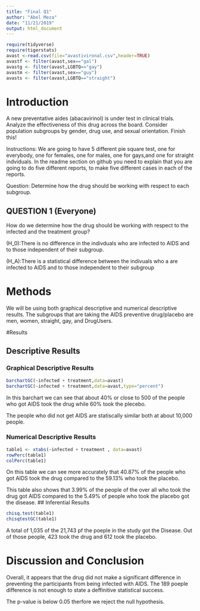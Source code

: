 ```yaml
---
title: "Final Q1"
author: "Abel Meza"
date: "11/21/2019"
output: html_document
---
```



```r
require(tidyverse)
require(tigerstats)
avast <-read.csv(file="avastivironal.csv",header=TRUE)
avastf <- filter(avast,sex=="gal")
avastg <- filter(avast,LGBTQ=="gay")
avastm <- filter(avast,sex=="guy")
avasts <- filter(avast,LGBTQ=="straight")
```


# Introduction

<!--In this section you explain what you are trying to show.  Where did the data come from?  What is the research or other question you are trying to answer?.  If you skimp in this section expect to be marked down in your grade. Paint a picture of the project a couple of paragraphs is expected!-->

A new  preventative aides (abacavirinol) is under test in clinical trials. Analyze the effectiveness of this drug across the board. Consider population subgroups by gender, drug use, and sexual orientation. Finish this! 

Instructions: We are going to have 5 different pie square test, one for everybody, one for females, one for males, one for gays,and one for straight indviduals. 
In the readme section on github you need to explain that you are going to do five different reports, to make five different cases in each of the reports. 
 
Question: Determine how the drug should be working with respect to each subgroup. 

## QUESTION 1 (Everyone)

 How do we determine how the drug should be working with respect to the infected and the treatment group?
 
 \(H_0\):There is no difference in the indivduals who are infected to AIDS and to those independent of their subgroup.

\(H_A\):There is a statistical difference between the indivuals who a are infected to AIDS and to those independent to their subgroup


# Methods

We will be using both graphical descriptive and numerical descriptive results.
The subgroups that are taking the AIDS preventive drug/placebo are men, women, straight, gay, and DrugUsers.

<!--Decide on your methods:  use "variable analysis" or other appropriate descriptors.  Make sure to choose at least one graphical method and at least one numerical method. Discuss what data manipulations may be needed for example subsetting or other binning procedures and what sort of graphical displays and inferential tools will be used!-->

#Results

<!--Divide this section into two sub-sections:  One for your descriptive  results and one for your inferential results.!-->

## Descriptive Results

### Graphical Descriptive Results

<!--Graphical results here.  Make sure to show your code.  Provide appropriate labels for axes, giving units if possible, and provide a good title for the graph, too.  Use the graphical results to describe the patterns if any that exist in the data as focused toward the research question. Bottom line is to explain the features of the graph that are relevant to conforming or departing to what is expected by your null hypothesis !-->


```r
barchartGC(~infected + treatment,data=avast)
barchartGC(~infected + treatment,data=avast,type="percent")
```
In this barchart we can see that about 40% or close to 500 of the people who got AIDS took the drug while 60% took the plecebo.

The people who did not get AIDS are statiscally similar both at about 10,000 people. 
 
### Numerical Descriptive Results

<!--Numerical results go here. Use the numerical results to describe the patterns if any that exist in the data as focused toward the research question!-->

```r
table1 <- xtabs(~infected + treatment , data=avast)
rowPerc(table1)
colPerc(table1)
```
On this table we can see more accurately that 40.87% of the people who got AIDS took the drug compared to the 59.13% who took the placebo.

This table also shows that 3.99% of the people of the over all who took the drug got AIDS compared to the 5.49% of people who took the placebo got the disease.
## Inferential Results

<!--State hypothesis clearly.  Make sure your discussion of the inferential test covers all the aspects that the test output produces, such as test statistic, p-value etc.  Make a decision about the null hypothesis, explain the assumptions on which the selected test/procedure was based, and why the chosen procedure satisfys the assumptions and is appropriate to answer the research question!-->

```r
chisq.test(table1)
chisqtestGC(table1)
```
A total of 1,035 of the 21,743 pf the poeple in the study got the Disease. Out of those people, 423 took the drug and 612 took the placebo.

# Discussion and Conclusion

<!--Discussion and conclusion here.  If you found a relationship be sure to consider whether the relationship occurs because one of the variavbles causes the other, or whether they perhasps are related for some other reason.  Watch the chapter 6 videos from the GeorgeTown videos collection.!-->

Overall, it appears that the drug did not make a significant difference in preventing the participants from being infected with AIDS. The 189 poeple difference is not enough to state a deffinitive statistical success.
 
The p-value is below 0.05 therfore we reject the null hypothesis. 





